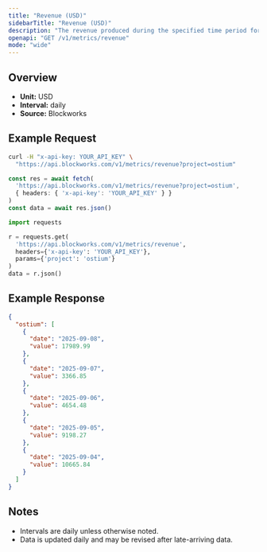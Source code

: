 ```yaml
---
title: "Revenue (USD)"
sidebarTitle: "Revenue (USD)"
description: "The revenue produced during the specified time period for given project."
openapi: "GET /v1/metrics/revenue"
mode: "wide"
---
```


## Overview

- **Unit:** USD
- **Interval:** daily
- **Source:** Blockworks

## Example Request

<CodeGroup>

```bash cURL
curl -H "x-api-key: YOUR_API_KEY" \
  "https://api.blockworks.com/v1/metrics/revenue?project=ostium"
```

```typescript TypeScript
const res = await fetch(
  'https://api.blockworks.com/v1/metrics/revenue?project=ostium',
  { headers: { 'x-api-key': 'YOUR_API_KEY' } }
)
const data = await res.json()
```

```python Python
import requests

r = requests.get(
  'https://api.blockworks.com/v1/metrics/revenue',
  headers={'x-api-key': 'YOUR_API_KEY'},
  params={'project': 'ostium'}
)
data = r.json()
```

</CodeGroup>

## Example Response

```json
{
  "ostium": [
    {
      "date": "2025-09-08",
      "value": 17989.99
    },
    {
      "date": "2025-09-07",
      "value": 3366.85
    },
    {
      "date": "2025-09-06",
      "value": 4654.48
    },
    {
      "date": "2025-09-05",
      "value": 9198.27
    },
    {
      "date": "2025-09-04",
      "value": 10665.84
    }
  ]
}
```

## Notes
- Intervals are daily unless otherwise noted.
- Data is updated daily and may be revised after late-arriving data.